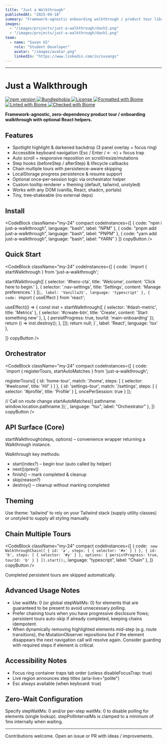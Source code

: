 ```yaml
---
title: "Just a Walkthrough"
publishedAt: "2025-09-18"
summary: "Framework-agnostic onboarding walkthrough / product tour library with optional React provider & Tailwind/shadcn support."
images:
  - "/images/projects/just-a-walkthrough/dash2.png"
  - "/images/projects/just-a-walkthrough/dash1.png"
team:
  - name: "Suvan GS"
    role: "Student Developer"
    avatar: "/images/avatar.png"
    linkedIn: "https://www.linkedin.com/in/suvangs"
---
```


<Media
  src="https://youtu.be/VmS2AYQSZto"
  aspectRatio="16/9"
  radius="xl"
/>

---

# Just a Walkthrough 


<p>
    <a href="https://www.npmjs.com/package/just-a-walkthrough">
        <img alt="npm version" longdesc="npm version" src="https://img.shields.io/npm/v/just-a-walkthrough.svg" />
    </a>
    <a href="https://bundlephobia.com/package/just-a-walkthrough">
        <img alt="Bundlephobia" longdesc="Bundlephobia" src="https://img.shields.io/bundlephobia/minzip/just-a-walkthrough" />
    </a>
    <a href="./LICENSE">
        <img alt="License" longdesc="License" src="https://img.shields.io/github/license/greeenboi/just-a-walkthrough" />
    </a>
    <a href="https://biomejs.dev/">
        <img alt="Formatted with Biome" longdesc="Formatted with Biome" src="https://img.shields.io/badge/Formatted_with-Biome-60a5fa?style=flat-square&logo=biome" />
    </a>
    <a href="https://biomejs.dev/">
        <img alt="Linted with Biome" longdesc="Linted with Biome" src="https://img.shields.io/badge/Linted_with-Biome-60a5fa?style=flat-square&logo=biome" />
    </a>
    <a href="https://biomejs.dev/">
        <img alt="Checked with Biome" longdesc="Checked with Biome" src="https://img.shields.io/badge/Checked_with-Biome-60a5fa?style=flat-square&logo=biome" />
    </a>
</p>

**Framework‑agnostic, zero‑dependency product tour / onboarding walkthrough with optional React helpers.**


## Features

- Spotlight highlight & darkened backdrop (3 panel overlay + focus ring)
- Accessible keyboard navigation (Esc / Enter / ← →) + focus trap
- Auto scroll + responsive reposition on scroll/resize/mutations
- Step hooks (<InlineCode>beforeStep</InlineCode> / <InlineCode>afterStep</InlineCode>) & lifecycle callbacks
- Chain multiple tours with persistence-aware skipping
- LocalStorage progress persistence & resume support
- Optional once‑per‑session logic via orchestrator helper
- Custom tooltip renderer + theming (<InlineCode>default</InlineCode>, <InlineCode>tailwind</InlineCode>, <InlineCode>unstyled</InlineCode>)
- Works with any DOM (vanilla, React, shadcn, portals)
- Tiny, tree‑shakeable (no external deps)

## Install

<CodeBlock
  className="my-24"
  compact
	codeInstances={[
		{
			code: "npm i just-a-walkthrough",
			language: "bash",
			label: "NPM"
		},
    {
      code: "pnpm add just-a-walkthrough",
      language: "bash",
      label: "PNPM"
    },
    {
      code: "yarn add just-a-walkthrough",
      language: "bash",
      label: "YARN"
    }
	]}
  copyButton
/>

## Quick Start

<CodeBlock
  className="my-24"
  codeInstances={[
    {
      code: `import { startWalkthrough } from 'just-a-walkthrough';

startWalkthrough([
  { selector: '#hero-cta', title: 'Welcome', content: 'Click here to begin.' },
  { selector: '.nav-settings', title: 'Settings', content: 'Manage preferences.' }
]);`,
      label: 'VanillaJS',
      language: 'typescript'
    },
    {
      code: `import { useEffect } from 'react';

  useEffect(() => {
    const inst = startWalkthrough([
      { selector: '#dash-metric', title: 'Metrics' },
      { selector: '#create-btn', title: 'Create', content: 'Start something new' },
    ], { persistProgress: true, tourId: 'main-onboarding' });
    return () => inst.destroy();
  }, []);
  return null;
}`,
      label: 'React',
      language: 'tsx'
    },

  ]}
  copyButton
/>

## Orchestrator

<CodeBlock
  className="my-24"
  compact
	codeInstances={[
		{
			code: `import { registerTours, startAutoMatches } from 'just-a-walkthrough';

registerTours([
  { id: 'home-tour', match: '/home', steps: [ { selector: '#welcome', title: 'Hi!' } ] },
  { id: 'settings-tour', match: '/settings', steps: [ { selector: '#profile', title: 'Profile' } ], oncePerSession: true }
]);

// Call on route change
startAutoMatches({ pathname: window.location.pathname });`,
			language: "tsx",
			label: "Orchestrator"
		},
	]}
  copyButton
/>

## API Surface (Core)

<InlineCode>startWalkthrough(steps, options)</InlineCode> – convenience wrapper returning a <InlineCode>Walkthrough</InlineCode> instance.

<InlineCode>Walkthrough</InlineCode> key methods:

- <InlineCode>start(index?)</InlineCode> – begin tour (auto called by helper)
- <InlineCode>next()/prev()</InlineCode>
- <InlineCode>finish()</InlineCode> – mark completed & cleanup
- <InlineCode>skip(reason?)</InlineCode>
- <InlineCode>destroy()</InlineCode> – cleanup without marking completed

## Theming

Use <InlineCode>theme: 'tailwind'</InlineCode> to rely on your Tailwind stack (supply utility classes) or <InlineCode>unstyled</InlineCode> to supply all styling manually.

## Chain Multiple Tours

<CodeBlock
  className="my-24"
  compact
	codeInstances={[
		{
			code: `
new WalkthroughChain([
  { id: 'a', steps: [ { selector: '#x' } ] },
  { id: 'b', steps: [ { selector: '#y' } ], options: { persistProgress: true, tourId: 'b' } }
]).start();`,
			language: "typescript",
			label: "Chain"
		},
	]}
  copyButton
/>


Completed persistent tours are skipped automatically.

## Advanced Usage Notes

- Use <InlineCode>waitMs: 0</InlineCode> (or global <InlineCode>stepWaitMs: 0</InlineCode>) for elements that are guaranteed to be present to avoid unnecessary polling.
- Prefer chaining tours when you have progressive disclosure flows; persistent tours auto-skip if already completed, keeping chains idempotent.
- When dynamically removing highlighted elements mid-step (e.g. route transitions), the MutationObserver repositions but if the element disappears the next navigation call will resolve again. Consider guarding with required steps if element is critical.

## Accessibility Notes

- Focus ring container traps tab order (unless <InlineCode>disableFocusTrap: true</InlineCode>)
- Live region announces step titles (<InlineCode>aria-live="polite"</InlineCode>)
- Esc always available (when <InlineCode>keyboard: true</InlineCode>)

## Zero-Wait Configuration


Specify <InlineCode>stepWaitMs: 0</InlineCode> and/or per-step <InlineCode>waitMs: 0</InlineCode> to disable polling for elements (single lookup). <InlineCode>stepPollIntervalMs</InlineCode> is clamped to a minimum of 1ms internally when waiting.


---

Contributions welcome. Open an issue or PR with ideas / improvements.